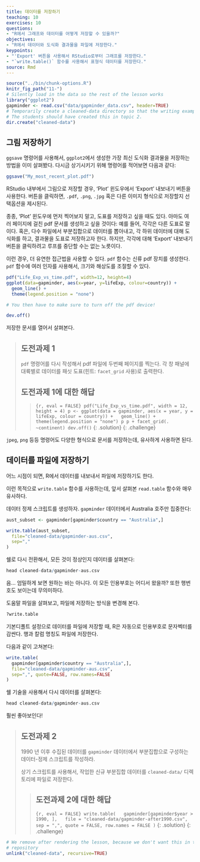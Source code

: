 ```yaml
---
title: 데이터를 저장하기
teaching: 10
exercises: 10
questions:
- "R에서 그래프와 데이터를 어떻게 저장할 수 있을까?"
objectives:
- "R에서 데이터와 도식화 결과물을 파일에 저장한다."
keypoints:
- "'Export' 버튼을 사용해서 RStudio로부터 그래프를 저장한다."
- "`write.table()` 함수를 사용해서 표형식 데이터를 저장한다."
source: Rmd
---
```


```r
source("../bin/chunk-options.R")
knitr_fig_path("11-")
# Silently load in the data so the rest of the lesson works
library("ggplot2")
gapminder <- read.csv("data/gapminder_data.csv", header=TRUE)
# Temporarily create a cleaned-data directory so that the writing examples work
# The students should have created this in topic 2.
dir.create("cleaned-data")
```

## 그림 저장하기

`ggsave` 명령어를 사용해서, 
`ggplot2`에서 생성한 가장 최신 도식화 결과물을 저장하는 방법을 이미 살펴봤다.
다시금 상기시키기 위해 명령어를 적어보면 다음과 같다:


```r
ggsave("My_most_recent_plot.pdf")
```

RStudio 내부에서 그림으로 저장할 경우,
'Plot' 윈도우에서 'Export' 내보내기 버튼을 사용한다.
버튼을 클릭하면, `.pdf`, `.png`, `.jpg` 혹은 다른 이미지 형식으로 저장할지 
선택옵션을 제시된다.

종종, 'Plot' 윈도우에 먼저 찍어보지 말고, 도표를 저장하고 싶을 때도 있다.
아마도 여러 페이지에 걸친 pdf 문서를 생성하고 싶을 것이다:
예를 들어, 각각은 다른 도표로 말이다.
혹은, 다수 파일에서 부분집합으로 데이터를 뽑아내고,
각 하위 데이터에 대해 도식화를 하고, 결과물을 도표로 저장하고자 한다.
하지만, 각각에 대해 'Export' 내보내기 버튼을 클릭하려고 루프를 
중단할 수는 없는 노릇이다.

이런 경우, 더 유연한 접근법을 사용할 수 있다.
`pdf` 함수는 신류 pdf 장치를 생성한다.
`pdf` 함수에 여러 인자를 사용해서, 크기와 해상도를 조절할 수 있다.


```r
pdf("Life_Exp_vs_time.pdf", width=12, height=4)
ggplot(data=gapminder, aes(x=year, y=lifeExp, colour=country)) +
  geom_line() +
  theme(legend.position = "none")

# You then have to make sure to turn off the pdf device!

dev.off()
```

저장한 문서를 열어서 살펴본다.

> ## 도전과제 1
>
> `pdf` 명령어를 다시 작성해서 pdf 파일에 두번째 페이지를 찍는다.
> 각 창 패널에 대륙별로 데이터를 패싯 도표(힌트: `facet_grid` 사용)로 출력한다.
> 
> ## 도전과제 1에 대한 해답
> >
> > ```{r, eval = FALSE}
> > pdf("Life_Exp_vs_time.pdf", width = 12, height = 4)
> > p <- ggplot(data = gapminder, aes(x = year, y = lifeExp, colour = country)) +
> >   geom_line() +
> >   theme(legend.position = "none")
> > p
> > p + facet_grid(. ~continent)
> > dev.off()
> > ```
> {: .solution}
{: .challenge}

`jpeg`, `png` 등등 명령어도 다양한 형식으로 문서를 저장하는데,
유사하게 사용하면 된다.


## 데이터를 파일에 저장하기

어느 시점이 되면, R에서 데이터를 내보내서 파일에 저장하기도 한다.

이런 목적으로 `write.table` 함수를 사용하는데,
앞서 살펴본 `read.table` 함수와 매우 유사하다.

데이터 정제 스크립트를 생성하자. 
`gapminder` 데이터에서 Australia 호주만 집중한다:


```r
aust_subset <- gapminder[gapminder$country == "Australia",]

write.table(aust_subset,
  file="cleaned-data/gapminder-aus.csv",
  sep=","
)
```

쉘로 다시 전환해서, 모든 것이 정상인지 데이터를 살펴본다:

```r
head cleaned-data/gapminder-aus.csv
```

음... 엄밀하게 보면 원하는 바는 아니다.
이 모든 인용부호는 어디서 왔을까?
또한 행번호도 보이는데 무의미하다.

도움말 파일을 살펴보고, 파일에 저장하는 방식을 변경해 본다.


```r
?write.table
```
기본디폴트 설정으로 데이터를 파일에 저장할 때, 
R은 자동으로 인용부호로 문자벡터를 감싼다.
행과 칼럼 명칭도 파일에 저장한다.

다음과 같이 고쳐본다:


```r
write.table(
  gapminder[gapminder$country == "Australia",],
  file="cleaned-data/gapminder-aus.csv",
  sep=",", quote=FALSE, row.names=FALSE
)
```

쉘 기술을 사용해서 다시 데이터를 살펴본다:

```r
head cleaned-data/gapminder-aus.csv
```

훨씬 좋아보인다!

> ## 도전과제 2
>
> 1990 년 이후 수집된 데이터를 `gapminder` 데이터에서
> 부분집합으로 구성하는 데이터-정제 스크립트를 작성하라.
>
> 상기 스크립트를 사용해서, 작업한 신규 부분집합 데이터를 
> `cleaned-data/` 디렉토리에 파일로 저장한다.
>
> > ## 도전과제 2에 대한 해답
> >
> > ```{r, eval = FALSE}
> > write.table(
> >   gapminder[gapminder$year > 1990, ],
> >   file = "cleaned-data/gapminder-after1990.csv",
> >   sep = ",", quote = FALSE, row.names = FALSE
> > )
> > ```
> {: .solution}
{: .challenge}

```r
# We remove after rendering the lesson, because we don't want this in the lesson
# repository
unlink("cleaned-data", recursive=TRUE)
```
